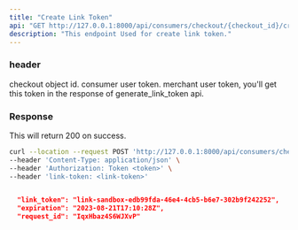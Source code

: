 ```yaml
---
title: "Create Link Token"
api: "GET http://127.0.0.1:8000/api/consumers/checkout/{checkout_id}/create_link_token/"
description: "This endpoint Used for create link token."
---
```


### header
<ParamField path="checkout_id" type="string">
  checkout object id.
</ParamField>

<ParamField header="Authorization" type="string">
  consumer user token.
</ParamField>

<ParamField header="link-token" type="string">
  merchant user token, you'll get this token in the response of generate_link_token api.
</ParamField>

### Response

<ResponseField name="success" type="number">
  This will return 200 on success.
</ResponseField>

<RequestExample>

```bash Example Request
curl --location --request POST 'http://127.0.0.1:8000/api/consumers/checkout/{checkout_id}/create_link_token/' \
--header 'Content-Type: application/json' \
--header 'Authorization: Token <token>' \
--header 'link-token: <link-token>'
```

</RequestExample>

<ResponseExample>

```json Response

  "link_token": "link-sandbox-edb99fda-46e4-4cb5-b6e7-302b9f242252",
  "expiration": "2023-08-21T17:10:28Z",
  "request_id": "IqxHbaz4S6WJXvP"
    
```

</ResponseExample>
